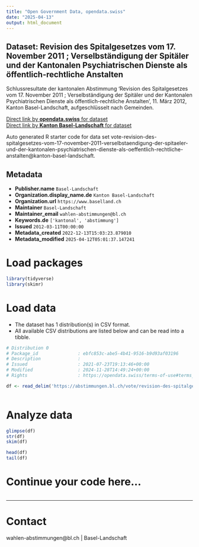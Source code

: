 ```yaml
---
title: "Open Government Data, opendata.swiss"
date: "2025-04-13"
output: html_document
---
```


## Dataset: Revision des Spitalgesetzes vom 17. November 2011 ; Verselbständigung der Spitäler und der Kantonalen Psychiatrischen Dienste als öffentlich-rechtliche Anstalten

Schlussresultate der kantonalen Abstimmung 'Revision des Spitalgesetzes vom 17. November 2011 ; Verselbständigung der Spitäler und der Kantonalen Psychiatrischen Dienste als öffentlich-rechtliche Anstalten', 11. März 2012, Kanton Basel-Landschaft, aufgeschlüsselt nach Gemeinden.

[Direct link by **opendata.swiss** for dataset](https://opendata.swiss/de/dataset/revision-des-spitalgesetzes-vom-17-november-2011-verselbstandigung-der-spitaler-und-der-kantona)<br>
[Direct link by **Kanton Basel-Landschaft** for dataset](https://abstimmungen.bl.ch/vote/revision-des-spitalgesetzes-vom-17-november-2011-verselbstaendigung-der-spitaeler-und-der-kantonalen-psychiatrischen-dienste-als-oeffentlich-rechtliche-anstalten/data)

Auto generated R starter code for data set vote-revision-des-spitalgesetzes-vom-17-november-2011-verselbstaendigung-der-spitaeler-und-der-kantonalen-psychiatrischen-dienste-als-oeffentlich-rechtliche-anstalten@kanton-basel-landschaft.

## Metadata

- **Publisher.name** `Basel-Landschaft`
- **Organization.display_name.de** `Kanton Basel-Landschaft`
- **Organization.url** `https://www.baselland.ch`
- **Maintainer** `Basel-Landschaft`
- **Maintainer_email** `wahlen-abstimmungen@bl.ch`
- **Keywords.de** `['kantonal', 'abstimmung']`
- **Issued** `2012-03-11T00:00:00`
- **Metadata_created** `2022-12-13T15:03:23.879010`
- **Metadata_modified** `2025-04-12T05:01:37.147241`


# Load packages

```r

library(tidyverse)
library(skimr)

```

# Load data

-   The dataset has 1 distribution(s) in CSV format.
-   All available CSV distributions are listed below and can be read into a tibble.

```r

# Distribution 0
# Package_id               : ebfc853c-abe5-4b41-9516-b9d93af03196
# Description              : 
# Issued                   : 2021-07-23T19:13:46+00:00
# Modified                 : 2024-11-28T14:49:24+00:00
# Rights                   : https://opendata.swiss/terms-of-use#terms_by

df <- read_delim('https://abstimmungen.bl.ch/vote/revision-des-spitalgesetzes-vom-17-november-2011-verselbstaendigung-der-spitaeler-und-der-kantonalen-psychiatrischen-dienste-als-oeffentlich-rechtliche-anstalten/data-csv')



```

# Analyze data

```r

glimpse(df)
str(df)
skim(df)

head(df)
tail(df)

```

# Continue your code here...

```r

```

------------------------------------------------------------------------

# Contact

wahlen-abstimmungen@bl.ch | Basel-Landschaft
